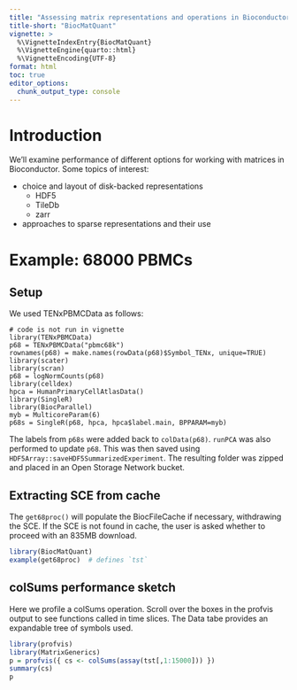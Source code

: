 ```yaml
---
title: "Assessing matrix representations and operations in Bioconductor"
title-short: "BiocMatQuant"
vignette: >
  %\VignetteIndexEntry{BiocMatQuant}
  %\VignetteEngine{quarto::html}
  %\VignetteEncoding{UTF-8}
format: html
toc: true
editor_options:
  chunk_output_type: console
---
```


# Introduction

We'll examine performance of different options for working
with matrices in Bioconductor.  Some topics of interest:

- choice and layout of disk-backed representations
    - HDF5
    - TileDb
    - zarr
- approaches to sparse representations and their use

# Example: 68000 PBMCs

## Setup

We used TENxPBMCData as follows:
```
# code is not run in vignette
library(TENxPBMCData)
p68 = TENxPBMCData("pbmc68k")
rownames(p68) = make.names(rowData(p68)$Symbol_TENx, unique=TRUE)
library(scater)
library(scran)
p68 = logNormCounts(p68)
library(celldex)
hpca = HumanPrimaryCellAtlasData()
library(SingleR)
library(BiocParallel)
myb = MulticoreParam(6)
p68s = SingleR(p68, hpca, hpca$label.main, BPPARAM=myb)
```
The labels from `p68s` were added back to `colData(p68)`.
`runPCA` was also performed to update `p68`.  This was then
saved using `HDF5Array::saveHDF5SummarizedExperiment`.
The resulting folder was zipped and placed in an Open
Storage Network bucket.

## Extracting SCE from cache

The `get68proc()` will populate the BiocFileCache if necessary,
withdrawing the SCE.  If the SCE is not found in cache, the
user is asked whether to proceed with an 835MB download.

```r
library(BiocMatQuant)
example(get68proc)  # defines `tst`
```

## colSums performance sketch

Here we profile a colSums operation.  Scroll over the
boxes in the profvis output to see functions called
in time slices.  The Data tabe provides an expandable
tree of symbols used.

```r
library(profvis)
library(MatrixGenerics)
p = profvis({ cs <- colSums(assay(tst[,1:15000])) })
summary(cs)
p
```

